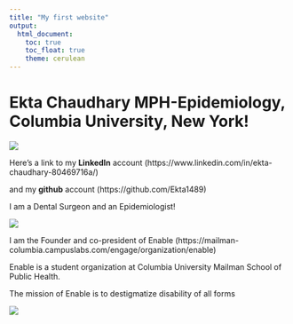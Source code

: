 ```yaml
---
title: "My first website"
output: 
  html_document:
    toc: true
    toc_float: true
    theme: cerulean
---
```


# Ekta Chaudhary MPH-Epidemiology, Columbia University, New York!


![](https://media.giphy.com/media/26gsmwAxeBN3UHYqY/giphy.gif)

Here's a link to my **LinkedIn** account (https://www.linkedin.com/in/ekta-chaudhary-80469716a/) 

and my **github** account (https://github.com/Ekta1489)

I am a Dental Surgeon and an Epidemiologist!

![](Dentist.jpg)


I am the Founder and co-president of Enable (https://mailman-columbia.campuslabs.com/engage/organization/enable)

Enable is a student organization at Columbia University Mailman School of Public Health. 

The mission of Enable is to destigmatize disability of all forms

![](Enable.jpg)